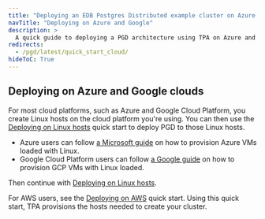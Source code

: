 ```yaml
---
title: "Deploying an EDB Postgres Distributed example cluster on Azure and Google cloud platforms"
navTitle: "Deploying on Azure and Google"
description: >
  A quick guide to deploying a PGD architecture using TPA on Azure and Google clouds
redirects:
  - /pgd/latest/quick_start_cloud/
hideToC: True
---
```


## Deploying on Azure and Google clouds

For most cloud platforms, such as Azure and Google Cloud Platform, you create Linux hosts on the cloud platform you're using. You can then use the [Deploying on Linux hosts](quick_start_linux) quick start to deploy PGD to those Linux hosts. 

* Azure users can follow [a Microsoft guide](https://learn.microsoft.com/en-us/azure/virtual-machines/linux/quick-create-portal?tabs=ubuntu) on how to provision Azure VMs loaded with Linux. 
* Google Cloud Platform users can follow [a Google guide](https://cloud.google.com/compute/docs/create-linux-vm-instance) on how to provision GCP VMs with Linux loaded. 

Then continue with [Deploying on Linux hosts](quick_start_linux).

For AWS users, see the [Deploying on AWS](quick_start_aws) quick start. Using this quick start, TPA
provisions the hosts needed to create your cluster.
